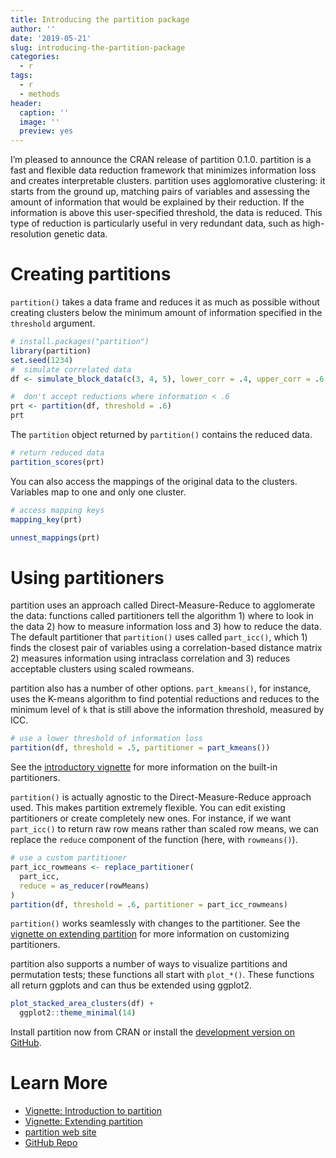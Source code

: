 ```yaml
---
title: Introducing the partition package
author: ''
date: '2019-05-21'
slug: introducing-the-partition-package
categories:
  - r
tags:
  - r
  - methods
header:
  caption: ''
  image: ''
  preview: yes
---
```


I'm pleased to announce the CRAN release of partition 0.1.0. partition is a fast and flexible data reduction framework that minimizes information loss and creates interpretable clusters. partition uses agglomorative clustering: it starts from the ground up, matching pairs of variables and assessing the amount of information that would be explained by their reduction. If the information is above this user-specified threshold, the data is reduced. This type of reduction is particularly useful in very redundant data, such as high-resolution genetic data.

# Creating partitions

`partition()` takes a data frame and reduces it as much as possible without creating clusters below the minimum amount of information specified in the `threshold` argument.

```r
# install.packages("partition")
library(partition)
set.seed(1234)
#  simulate correlated data
df <- simulate_block_data(c(3, 4, 5), lower_corr = .4, upper_corr = .6, n = 100)

#  don't accept reductions where information < .6
prt <- partition(df, threshold = .6)
prt
```

The `partition` object returned by `partition()` contains the reduced data.

```r
# return reduced data
partition_scores(prt)
```

You can also access the mappings of the original data to the clusters. Variables map to one and only one cluster.

```r
# access mapping keys
mapping_key(prt)

unnest_mappings(prt)
```

# Using partitioners

partition uses an approach called Direct-Measure-Reduce to agglomerate the data: functions called partitioners tell the algorithm 1) where to look in the data 2) how to measure information loss and 3) how to reduce the data. The default partitioner that `partition()` uses called `part_icc()`, which 1) finds the closest pair of variables using a correlation-based distance matrix 2) measures information using intraclass correlation and 3) reduces acceptable clusters using scaled rowmeans.

partition also has a number of other options. `part_kmeans()`, for instance, uses the K-means algorithm to find potential reductions and reduces to the minimum level of `k` that is still above the information threshold, measured by ICC.

```r
# use a lower threshold of information loss
partition(df, threshold = .5, partitioner = part_kmeans())
```

See the [introductory vignette](https://uscbiostats.github.io/partition/articles/introduction-to-partition.html) for more information on the built-in partitioners.

`partition()` is actually agnostic to the Direct-Measure-Reduce approach used. This makes partition extremely flexible. You can edit existing partitioners or create completely new ones. For instance, if we want `part_icc()` to return raw row means rather than scaled row means, we can replace the `reduce` component of the function (here, with `rowmeans()`).

```r
# use a custom partitioner
part_icc_rowmeans <- replace_partitioner(
  part_icc, 
  reduce = as_reducer(rowMeans)
)
partition(df, threshold = .6, partitioner = part_icc_rowmeans) 
```

`partition()` works seamlessly with changes to the partitioner. See the [vignette on extending partition](https://uscbiostats.github.io/partition/articles/extending-partition.html) for more information on customizing partitioners.

partition also supports a number of ways to visualize partitions and permutation tests; these functions all start with `plot_*()`. These functions all return ggplots and can thus be extended using ggplot2.

```r
plot_stacked_area_clusters(df) +
  ggplot2::theme_minimal(14)
```

Install partition now from CRAN or install the [development version on GitHub](https://github.com/USCbiostats/partition).

# Learn More
* [Vignette: Introduction to partition](https://uscbiostats.github.io/partition/articles/introduction-to-partition.html)
* [Vignette: Extending partition](https://uscbiostats.github.io/partition/articles/extending-partition.html)
* [partition web site](https://uscbiostats.github.io/partition/)
* [GitHub Repo](https://github.com/USCbiostats/partition)